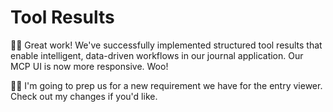 # Tool Results

<EpicVideo url="https://www.epicai.pro/workshops/day-5-6-mcp-ui/tool-results-18put/solution" />

👨‍💼 Great work! We've successfully implemented structured tool results that enable intelligent, data-driven workflows in our journal application. Our MCP UI is now more responsive. Woo!

🧝‍♀️ I'm going to prep us for a new requirement we have for the entry viewer. <NextDiffLink>Check out my changes</NextDiffLink> if you'd like.
